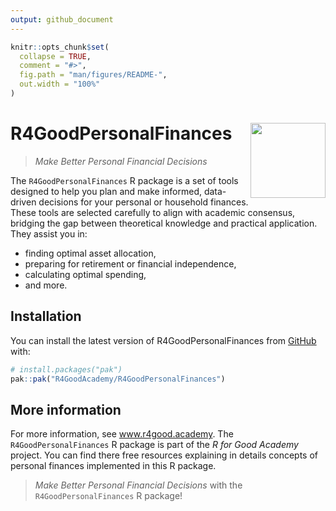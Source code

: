 ```yaml
---
output: github_document
---
```


<!-- README.md is generated from README.Rmd. Please edit that file -->

```r
knitr::opts_chunk$set(
  collapse = TRUE,
  comment = "#>",
  fig.path = "man/figures/README-",
  out.width = "100%"
)
```

# R4GoodPersonalFinances <img src="man/figures/logo.png" align="right" height="120" alt="" />


<!-- badges: start -->
<!-- badges: end -->

> *Make Better Personal Financial Decisions*

The `R4GoodPersonalFinances` R package is a set of tools designed to help you plan and make informed, data-driven decisions for your personal or household finances.   
These tools are selected carefully to align with academic consensus, bridging the gap between theoretical knowledge and practical application. They assist you in: 

* finding optimal asset allocation, 
* preparing for retirement or financial independence, 
* calculating optimal spending, 
* and more.

## Installation

You can install the latest version of R4GoodPersonalFinances from [GitHub](https://github.com/R4GoodAcademy/R4GoodPersonalFinances) with:

``` r
# install.packages("pak")
pak::pak("R4GoodAcademy/R4GoodPersonalFinances")
```

## More information

For more information, see [www.r4good.academy](https://www.r4good.academy/).
The `R4GoodPersonalFinances` R package is part of the *R for Good Academy* project. You can find there free resources explaining in details concepts of personal finances implemented in this R package. 

> *Make Better Personal Financial Decisions* with the `R4GoodPersonalFinances` R package!